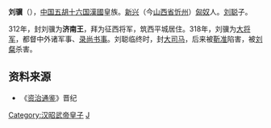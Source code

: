 '''刘骥'''（{{bd|？||318年||catIdx=L}}），[[中国|中国]][[五胡十六国|五胡十六国]][[前趙|漢國]]皇族。[[新興郡_(建安)|新兴]]（今[[山西省|山西省]][[忻州|忻州]]）[[匈奴|匈奴]]人。[[刘聪|刘聪]]子。

312年，封刘骥为'''济南王'''，拜为征西将军，筑西平城居住。318年，刘骥为[[大将军|大将军]]，都督中外诸军事、[[录尚书事|录尚书事]]。刘聪临终时，封[[大司马|大司马]]，后来被[[靳准|靳准]]陷害，被[[刘粲|刘粲]]杀害。

==资料来源==
*《[[资治通鉴|资治通鉴]]》晋纪

[[Category:汉昭武帝皇子|Category:汉昭武帝皇子]]
[[Category:劉姓|J]]